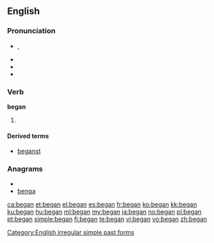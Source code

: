 ==English==

{{rank|since|use|used|252|began|thy|less|till}}

===Pronunciation===
* {{IPA|/bI'ɡæn/}}, {{SAMPA|/bI"g{n/}}
* {{audio|en-us-began.ogg|Audio (US)}}
* {{rhymes|æn}}
* {{hyphenation|be|gan}}

===Verb===
'''began'''

# {{simple past of|''[[begin]]''}}

====Derived terms====
* [[beganst]]

<!--these belong on the page for "begin"

====Translations====
* Dutch: [[begon]]-->

===Anagrams===
* {{alphagram|abegn}}
* [[benga#English|benga]]

[[Category:English irregular simple past forms]]

[[ca:began]]
[[et:began]]
[[el:began]]
[[es:began]]
[[fr:began]]
[[ko:began]]
[[kk:began]]
[[ku:began]]
[[hu:began]]
[[ml:began]]
[[my:began]]
[[ja:began]]
[[no:began]]
[[pl:began]]
[[pt:began]]
[[simple:began]]
[[fi:began]]
[[te:began]]
[[vi:began]]
[[vo:began]]
[[zh:began]]